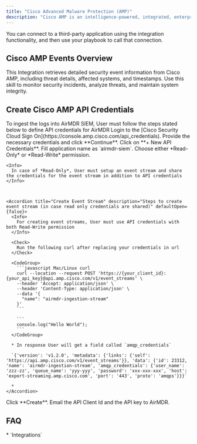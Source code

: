 ```yaml
---
title: "Cisco Advanced Malware Protection (AMP)"
description: "Cisco AMP is an intelligence-powered, integrated, enterprise-class advanced malware analysis and protection solution."
---
```


<Tip>
  You can connect to a third-party application using the integration functionality, and then use your playbook to call that connection.
</Tip>

## Cisco AMP Events Overview

This Integration retrieves detailed security event information from Cisco AMP, including threat details, affected systems, and timestamps. Use this skill to monitor security incidents, analyze threats, and maintain system integrity.

## Create Cisco AMP API Credentials

<Note>
  To ingest the logs into AirMDR SIEM, User must follow the steps stated below to define API credentials for AirMDR
</Note>

<Steps>
  <Step title="Step 1">
    Login to the [Cisco Security Cloud Sign On](https://console.amp.cisco.com/api_credentials).
  </Step>

  <Step title="Step 2">
    Provide the necessary credentials and click **Continue**.
  </Step>

  <Step title="Step 3">
    Click on **+ New API Credentials**.
  </Step>

  <Step title="Step 4">
    Fill application name as `airmdr-siem`.
  </Step>

  <Step title="Step 5">
    Choose either *Read-Only* or *Read-Write* permission.


    <Info>
      In case of *Read-Only*, User must setup an event stream and share the credentials for the event stream in addition to API credentials
    </Info>



    <Accordion title="Create Event Stream" description="Steps to create event stream (in case read only credentials are shared)" defaultOpen={false}>
      <Info>
        For creating event streams, User must use API credentials with both Read-Write permission
      </Info>

      <Check>
        Run the following curl after replacing your credentials in url
      </Check>

      <CodeGroup>
        ```javascript Mac/Linux curl
        curl --location --request POST 'https://{your_client_id}:{your_api_key}@api.amp.cisco.com/v1/event_streams' \
        --header 'Accept: application/json' \
        --header 'Content-Type: application/json' \
        --data '{
          "name": "airmdr-ingestion-stream"
        }'
        ```

        ```
        console.log("Hello World");
        ```
      </CodeGroup>

      * In response User will get a field called `amqp_credentials`

      `{'version': 'v1.2.0', 'metadata': {'links': {'self': 'https://api.amp.cisco.com/v1/event_streams'}}, 'data': {'id': 23312, 'name': 'airmdr-ingestion-stream', 'amqp_credentials': {'user_name': 'zzz-zz', 'queue_name': 'yyy-yyy', 'password': 'xxx-xxx-xxx', 'host': 'export-streaming.amp.cisco.com', 'port': '443', 'proto': 'amqps'}}}`

      *
    </Accordion>
  </Step>

  <Step title="Step 6">
    Click **Create**.
  </Step>
</Steps>

<Check>
  <Icon icon="envelope" /> Email the API Client Id and the API key to AirMDR.
</Check>

## FAQ

<Accordion title="What else than Integrations?">
  * `Integrations`
</Accordion>